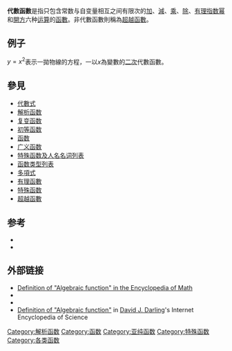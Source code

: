 {{各種函數}}


'''代數函數'''是指只包含常数与自变量相互之间有限次的[[加|加]]、[[減|減]]、[[乘|乘]]、[[除|除]]、[[有理數|有理]][[指数|指数]][[幂|幂]]和[[開方|開方]]六种[[运算|运算]]的[[函數|函數]]。非代數函數則稱為[[超越函數|超越函數]]。

== 例子 ==
<math>y=x^2</math>表示一拋物線的方程，一以<math>x</math>為變數的[[二次方程|二次]]代數函數。

== 參見 ==
* [[代數式|代數式]]
* [[解析函数|解析函数]]
* [[复变函数|复变函数]]
* [[初等函数|初等函数]]
* [[函数|函数]]
* [[广义函数|广义函数]]
* [[特殊函数及人名名词列表|特殊函数及人名名词列表]]
* [[函数类型列表|函数类型列表]]
* [[多項式|多項式]]
* [[有理函數|有理函數]]
* [[特殊函数|特殊函数]]
* [[超越函數|超越函數]]

== 参考 ==
* {{cite book|authorlink=Lars Ahlfors|first = Lars|last = Ahlfors|title = Complex Analysis|publisher = McGraw Hill|year = 1979}}
* {{cite book|author = van der Waerden, B.L.|authorlink=Bartel Leendert van der Waerden| title = Modern Algebra, Volume II|publisher = Springer|year=1931}}

== 外部链接 ==
{{commons category|Algebraic functions}}
*[http://www.encyclopediaofmath.org/index.php/Algebraic_function Definition of "Algebraic function" in the Encyclopedia of Math]{{Wayback|url=http://www.encyclopediaofmath.org/index.php/Algebraic_function |date=20190703174101 }}
*{{MathWorld |title=Algebraic Function |id=AlgebraicFunction}}
*{{PlanetMath|urlname=AlgebraicFunction|title=Algebraic Function}}
*[http://www.daviddarling.info/encyclopedia/A/algebraic_function.html Definition of "Algebraic function"]{{Wayback|url=http://www.daviddarling.info/encyclopedia/A/algebraic_function.html |date=20201026100400 }} in [[David_J._Darling|David J. Darling]]'s Internet Encyclopedia of Science

{{代數小作品}}

[[Category:解析函数|Category:解析函数]]
[[Category:函数|Category:函数]]
[[Category:亚纯函数|Category:亚纯函数]]
[[Category:特殊函数|Category:特殊函数]]
[[Category:各类函数|Category:各类函数]]